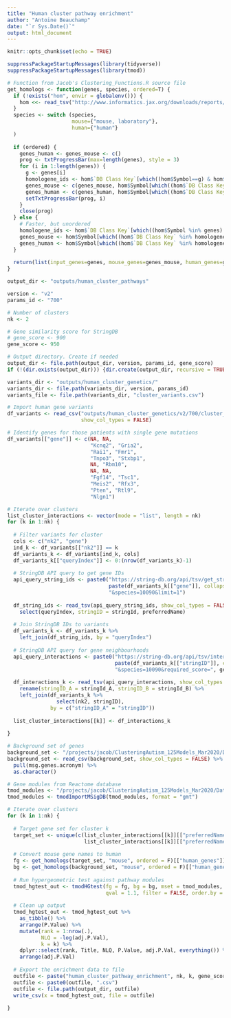 ```yaml
---
title: "Human cluster pathway enrichment"
author: "Antoine Beauchamp"
date: "`r Sys.Date()`"
output: html_document
---
```


```r
knitr::opts_chunk$set(echo = TRUE)
```

```r
suppressPackageStartupMessages(library(tidyverse))
suppressPackageStartupMessages(library(tmod))
```

```r
# Function from Jacob's Clustering_Functions.R source file
get_homologs <- function(genes, species, ordered=T) {
  if (!exists("hom", envir = globalenv())) {
    hom <<- read_tsv("http://www.informatics.jax.org/downloads/reports/HOM_MouseHumanSequence.rpt")
  }
  species <- switch (species,
                     mouse={"mouse, laboratory"},
                     human={"human"}
  )
  
  if (ordered) {
    genes_human <- genes_mouse <- c()
    prog <- txtProgressBar(max=length(genes), style = 3)
    for (i in 1:length(genes)) {
      g <- genes[i]
      homologene_ids <- hom$`DB Class Key`[which((hom$Symbol==g) & hom$`Common Organism Name`==species)]
      genes_mouse <- c(genes_mouse, hom$Symbol[which((hom$`DB Class Key` %in% homologene_ids) & (hom$`Common Organism Name`=="mouse, laboratory"))])
      genes_human <- c(genes_human, hom$Symbol[which((hom$`DB Class Key` %in% homologene_ids) & (hom$`Common Organism Name`=="human"))])
      setTxtProgressBar(prog, i)
    }  
    close(prog)
  } else {
    # Faster, but unordered
    homologene_ids <- hom$`DB Class Key`[which((hom$Symbol %in% genes) & hom$`Common Organism Name`==species)]
    genes_mouse <- hom$Symbol[which((hom$`DB Class Key` %in% homologene_ids) & (hom$`Common Organism Name`=="mouse, laboratory"))]
    genes_human <- hom$Symbol[which((hom$`DB Class Key` %in% homologene_ids) & (hom$`Common Organism Name`=="human"))]
  }
  
  return(list(input_genes=genes, mouse_genes=genes_mouse, human_genes=genes_human))  
}
```

```r
output_dir <- "outputs/human_cluster_pathways"

version <- "v2"
params_id <- "700"

# Number of clusters
nk <- 2

# Gene similarity score for StringDB
# gene_score <- 900
gene_score <- 950

# Output directory. Create if needed
output_dir <- file.path(output_dir, version, params_id, gene_score)
if (!(dir.exists(output_dir))) {dir.create(output_dir, recursive = TRUE)}
```


```r
variants_dir <- "outputs/human_cluster_genetics/"
variants_dir <- file.path(variants_dir, version, params_id)
variants_file <- file.path(variants_dir, "cluster_variants.csv")

# Import human gene variants
df_variants <- read_csv("outputs/human_cluster_genetics/v2/700/cluster_variants.csv",
                        show_col_types = FALSE)

# Identify genes for those patients with single gene mutations
df_variants[["gene"]] <- c(NA, NA, 
                           "Kcnq2", "Gria2",
                           "Rai1", "Fmr1",
                           "Tnpo3", "Stxbp1",
                           NA, "Rbm10", 
                           NA, NA, 
                           "Fgf14", "Tsc1",
                           "Meis2", "Rfx3",
                           "Pten", "Rtl9",
                           "Nlgn1")

# Iterate over clusters
list_cluster_interactions <- vector(mode = "list", length = nk)
for (k in 1:nk) {
  
  # Filter variants for cluster
  cols <- c("nk2", "gene")
  ind_k <- df_variants[["nk2"]] == k
  df_variants_k <- df_variants[ind_k, cols]
  df_variants_k[["queryIndex"]] <- 0:(nrow(df_variants_k)-1)
  
  # StringDB API query to get gene IDs
  api_query_string_ids <- paste0("https://string-db.org/api/tsv/get_string_ids?identifiers=", 
                                 paste(df_variants_k[["gene"]], collapse = "%0D"), 
                                 "&species=10090&limit=1")
  
  df_string_ids <- read_tsv(api_query_string_ids, show_col_types = FALSE) %>% 
    select(queryIndex, stringID = stringId, preferredName) 
  
  # Join StringDB IDs to variants
  df_variants_k <- df_variants_k %>% 
    left_join(df_string_ids, by = "queryIndex")
  
  # StringDB API query for gene neighbourhoods
  api_query_interactions <- paste0("https://string-db.org/api/tsv/interaction_partners?identifiers=", 
                                   paste(df_variants_k[["stringID"]], collapse = "%0D"),
                                   "&species=10090&required_score=", gene_score)
  
  df_interactions_k <- read_tsv(api_query_interactions, show_col_types = FALSE) %>% 
    rename(stringID_A = stringId_A, stringID_B = stringId_B) %>% 
    left_join(df_variants_k %>% 
                select(nk2, stringID),
              by = c("stringID_A" = "stringID"))  
  
  list_cluster_interactions[[k]] <- df_interactions_k
  
}

```

```r
# Background set of genes
background_set <- "/projects/jacob/ClusteringAutism_125Models_Mar2020/Data/Raw/sagittal_gene_table_normalized_filtered.csv"
background_set <- read_csv(background_set, show_col_types = FALSE) %>% 
  pull(msg.genes.acronym) %>% 
  as.character()

# Gene modules from Reactome database
tmod_modules <- "/projects/jacob/ClusteringAutism_125Models_Mar2020/Data/Raw/Human_Reactome_March_01_2020_symbol.gmt"
tmod_modules <- tmodImportMSigDB(tmod_modules, format = "gmt")

# Iterate over clusters
for (k in 1:nk) {
  
  # Target gene set for cluster k
  target_set <- unique(c(list_cluster_interactions[[k]][["preferredName_A"]],
                         list_cluster_interactions[[k]][["preferredName_B"]]))
  
  # Convert mouse gene names to human
  fg <- get_homologs(target_set, "mouse", ordered = F)[["human_genes"]]
  bg <- get_homologs(background_set, "mouse", ordered = F)[["human_genes"]]
  
  # Run hypergeometric test against pathway modules
  tmod_hgtest_out <- tmodHGtest(fg = fg, bg = bg, mset = tmod_modules, 
                                qval = 1.1, filter = FALSE, order.by = "pval")
  
  # Clean up output
  tmod_hgtest_out <- tmod_hgtest_out %>% 
    as_tibble() %>% 
    arrange(P.Value) %>% 
    mutate(rank = 1:nrow(.),
           NLQ = -log(adj.P.Val),
           k = k) %>% 
    dplyr::select(rank, Title, NLQ, P.Value, adj.P.Val, everything()) %>% 
    arrange(adj.P.Val)
  
  # Export the enrichment data to file
  outfile <- paste("human_cluster_pathway_enrichment", nk, k, gene_score, sep = "_")
  outfile <- paste0(outfile, ".csv")
  outfile <- file.path(output_dir, outfile)
  write_csv(x = tmod_hgtest_out, file = outfile)
  
}
```

